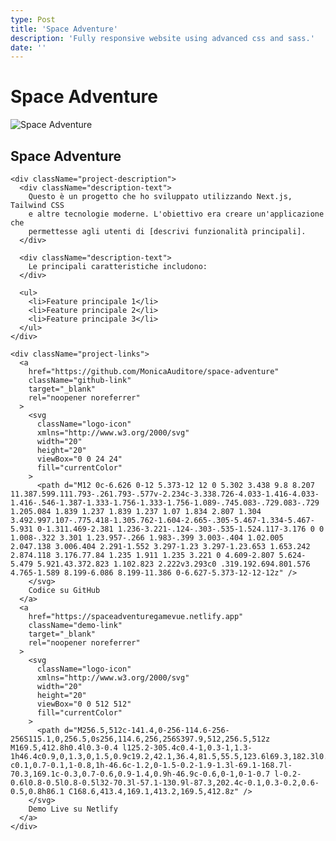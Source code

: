 ```yaml
---
type: Post
title: 'Space Adventure'
description: 'Fully responsive website using advanced css and sass.'
date: ''
---
```


# Space Adventure

<div className="project-card">
  <div className="project-image">
    <img src="/images/space-adventure.png" alt="Space Adventure" />
  </div>

  <div className="project-content">
    <h2>Space Adventure</h2>

    <div className="project-description">
      <div className="description-text">
        Questo è un progetto che ho sviluppato utilizzando Next.js, Tailwind CSS
        e altre tecnologie moderne. L'obiettivo era creare un'applicazione che
        permettesse agli utenti di [descrivi funzionalità principali].
      </div>

      <div className="description-text">
        Le principali caratteristiche includono:
      </div>

      <ul>
        <li>Feature principale 1</li>
        <li>Feature principale 2</li>
        <li>Feature principale 3</li>
      </ul>
    </div>

    <div className="project-links">
      <a
        href="https://github.com/MonicaAuditore/space-adventure"
        className="github-link"
        target="_blank"
        rel="noopener noreferrer"
      >
        <svg
          className="logo-icon"
          xmlns="http://www.w3.org/2000/svg"
          width="20"
          height="20"
          viewBox="0 0 24 24"
          fill="currentColor"
        >
          <path d="M12 0c-6.626 0-12 5.373-12 12 0 5.302 3.438 9.8 8.207 11.387.599.111.793-.261.793-.577v-2.234c-3.338.726-4.033-1.416-4.033-1.416-.546-1.387-1.333-1.756-1.333-1.756-1.089-.745.083-.729.083-.729 1.205.084 1.839 1.237 1.839 1.237 1.07 1.834 2.807 1.304 3.492.997.107-.775.418-1.305.762-1.604-2.665-.305-5.467-1.334-5.467-5.931 0-1.311.469-2.381 1.236-3.221-.124-.303-.535-1.524.117-3.176 0 0 1.008-.322 3.301 1.23.957-.266 1.983-.399 3.003-.404 1.02.005 2.047.138 3.006.404 2.291-1.552 3.297-1.23 3.297-1.23.653 1.653.242 2.874.118 3.176.77.84 1.235 1.911 1.235 3.221 0 4.609-2.807 5.624-5.479 5.921.43.372.823 1.102.823 2.222v3.293c0 .319.192.694.801.576 4.765-1.589 8.199-6.086 8.199-11.386 0-6.627-5.373-12-12-12z" />
        </svg>
        Codice su GitHub
      </a>
      <a
        href="https://spaceadventuregamevue.netlify.app"
        className="demo-link"
        target="_blank"
        rel="noopener noreferrer"
      >
        <svg
          className="logo-icon"
          xmlns="http://www.w3.org/2000/svg"
          width="20"
          height="20"
          viewBox="0 0 512 512"
          fill="currentColor"
        >
          <path d="M256.5,512c-141.4,0-256-114.6-256-256S115.1,0,256.5,0s256,114.6,256,256S397.9,512,256.5,512z M169.5,412.8h0.4l0.3-0.4 l125.2-305.4c0.4-1,0.3-1,1.3-1h46.4c0.9,0,1.3,0,1.5,0.9c19.2,42.1,36.4,81.5,55.5,123.6l69.3,182.3l0.4,0.8 c0.1,0.7-0.1,1-0.8,1h-46.6c-1.2,0-1.5-0.2-1.9-1.3l-69.1-168.7l-70.3,169.1c-0.3,0.7-0.6,0.9-1.4,0.9h-46.9c-0.6,0-1,0-1-0.7 l-0.2-0.6l0.8-0.5l0.8-0.5l32-70.3l-57.1-130.9l-87.3,202.4c-0.1,0.3-0.2,0.6-0.5,0.8h86.1 C168.6,413.4,169.1,413.2,169.5,412.8z" />
        </svg>
        Demo Live su Netlify
      </a>
    </div>

  </div>
</div>

<style jsx>{`
  .project-card {
    border-radius: 8px;
    overflow: hidden;
    box-shadow: 0 4px 6px rgba(0, 0, 0, 0.1);
    margin-bottom: 2rem;
    display: flex;
    flex-direction: column;
  }

  .project-image img {
    width: 100%;
    height: auto;
    object-fit: cover;
  }

  .project-content {
    padding: 1.5rem;
  }

  .project-description {
    margin: 1rem 0;
  }

  .description-text {
    margin-bottom: 1rem;
    line-height: 1.6;
  }

  .project-links {
    display: flex;
    gap: 1rem;
    margin-top: 1.5rem;
  }

  .project-links a {
    display: inline-flex;
    align-items: center;
    padding: 0.5rem 1rem;
    border-radius: 4px;
    text-decoration: none;
    font-weight: 500;
    transition: all 0.2s ease;
  }

  .logo-icon {
    margin-right: 0.5rem;
  }

  .github-link {
    background-color: #24292e;
    color: white;
  }

  .demo-link {
    background-color: #00ad9f;
    color: white;
  }

  .project-links a:hover {
    opacity: 0.9;
    transform: translateY(-2px);
  }

  @media (min-width: 768px) {
    .project-card {
      flex-direction: row;
    }

    .project-image {
      flex: 0 0 40%;
    }

    .project-content {
      flex: 1;
    }
  }
`}</style>
